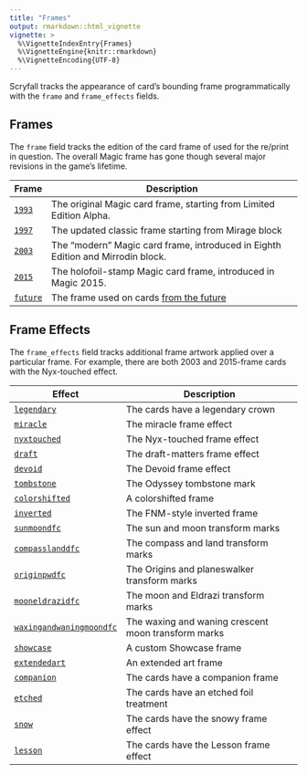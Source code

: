 ```yaml
---
title: "Frames"
output: rmarkdown::html_vignette
vignette: >
  %\VignetteIndexEntry{Frames}
  %\VignetteEngine{knitr::rmarkdown}
  %\VignetteEncoding{UTF-8}
---
```


Scryfall tracks the appearance of card's bounding frame programmatically with
the `frame` and `frame_effects` fields.

## Frames

The `frame` field tracks the edition of the card frame of used for the re/print
in question. The overall Magic frame has gone though several major revisions in
the game's lifetime.

| Frame    | Description                                                                                                    |
| -------- | -------------------------------------------------------------------------------------------------------------- |
| [`1993`](https://scryfall.com/search?q=frame%3A1993)     | The original Magic card frame, starting from Limited Edition Alpha.                                            |
| [`1997`](https://scryfall.com/search?q=frame%3A1997)     | The updated classic frame starting from Mirage block                                                           |
| [`2003`](https://scryfall.com/search?q=frame%3A2003)     | The "modern" Magic card frame, introduced in Eighth Edition and Mirrodin block.                                |
| [`2015`](https://scryfall.com/search?q=frame%3A2015)     | The holofoil-stamp Magic card frame, introduced in Magic 2015.                                                 |
| [`future`](https://scryfall.com/search?q=frame%3Afuture) | The frame used on cards [from the future](https://mtg.fandom.com/wiki/Timeshifted#Timeshifted_in_Future_Sight) |

## Frame Effects

The `frame_effects` field tracks additional frame artwork applied over a
particular frame. For example, there are both 2003 and 2015-frame cards with the
Nyx-touched effect.

| Effect                     | Description                                         |
| -------------------------- | --------------------------------------------------- |
| [`legendary`](https://scryfall.com/search?q=frame%3Alegendary)                           | The cards have a legendary crown                    |
| [`miracle`](https://scryfall.com/search?q=frame%3Amiracle)                               | The miracle frame effect                            |
| [`nyxtouched`](https://scryfall.com/search?q=frame%3Anyxtouched)                         | The Nyx-touched frame effect                        |
| [`draft`](https://scryfall.com/search?q=frame%3Adraft)                                   | The draft-matters frame effect                      |
| [`devoid`](https://scryfall.com/search?q=frame%3Adevoid)                                 | The Devoid frame effect                             |
| [`tombstone`](https://scryfall.com/search?q=frame%3Atombstone)                           | The Odyssey tombstone mark                          |
| [`colorshifted`](https://scryfall.com/search?q=frame%3Acolorshifted)                     | A colorshifted frame                                |
| [`inverted`](https://scryfall.com/search?q=frame%3Ainverted)                             | The FNM-style inverted frame                        |
| [`sunmoondfc`](https://scryfall.com/search?q=frame%3Asunmoondfc)                         | The sun and moon transform marks                    |
| [`compasslanddfc`](https://scryfall.com/search?q=frame%3Acompasslanddfc)                 | The compass and land transform marks                |
| [`originpwdfc`](https://scryfall.com/search?q=frame%3Aoriginpwdfc)                       | The Origins and planeswalker transform marks        |
| [`mooneldrazidfc`](https://scryfall.com/search?q=frame%3Amooneldrazidfc)                 | The moon and Eldrazi transform marks                |
| [`waxingandwaningmoondfc`](https://scryfall.com/search?q=frame%3Awaxingandwaningmoondfc) | The waxing and waning crescent moon transform marks |
| [`showcase`](https://scryfall.com/search?q=frame%3Ashowcase)                             | A custom Showcase frame                             |
| [`extendedart`](https://scryfall.com/search?q=frame%3Aextendedart)                       | An extended art frame                               |
| [`companion`](https://scryfall.com/search?q=frame%3Acompanion)                           | The cards have a companion frame                    |
| [`etched`](https://scryfall.com/search?q=frame%3Aetched)                                 | The cards have an etched foil treatment             |
| [`snow`](https://scryfall.com/search?q=frame%3Asnow)                                     | The cards have the snowy frame effect               |
| [`lesson`](https://scryfall.com/search?q=frame%3Alesson)                                 | The cards have the Lesson frame effect              |
